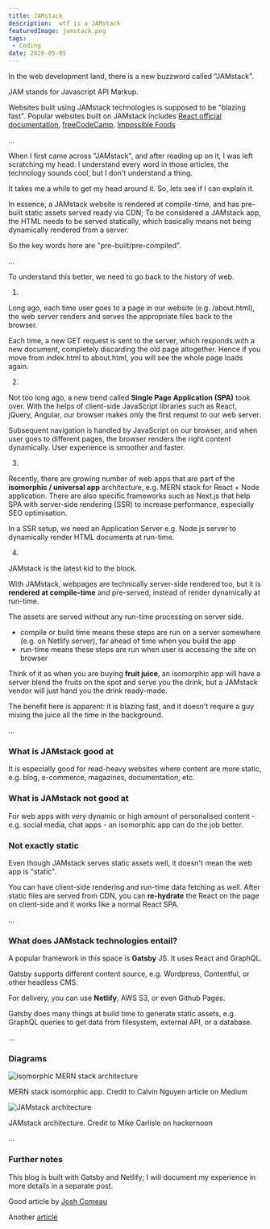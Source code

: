 ```yaml
---
title: JAMstack
description:  wtf is a JAMstack
featuredImage: jamstack.png
tags:
 - Coding
date: 2020-05-05
---
```


In the web development land, there is a new buzzword called "JAMstack".

JAM stands for Javascript API Markup. 

Websites built using JAMstack technologies is supposed to be "blazing fast". Popular websites built on JAMstack includes [React official documentation](reactjs.org), [freeCodeCamp](https://www.freecodecamp.org/), [Impossible Foods](https://impossiblefoods.com/)

...

When I first came across "JAMstack", and after reading up on it, I was left scratching my head. I understand every word in those articles, the technology sounds cool, but I don't understand a thing.

It takes me a while to get my head around it. So, lets see if I can explain it.

In essence, a JAMstack website is rendered at compile-time, and has pre-built static assets served ready via CDN; To be considered a JAMstack app, the HTML needs to be served statically, which basically means not being dynamically rendered from a server.

So the key words here are "pre-built/pre-compiled".


...

To understand this better, we need to go back to the history of web.

1)

Long ago, each time user goes to a page in our website (e.g. /about.html), the web server renders and serves the appropriate files back to the browser. 

Each time, a new GET request is sent to the server, which responds with a new document, completely discarding the old page altogether. Hence if you move from index.html to about.html, you will see the whole page loads again.

2)

Not too long ago, a new trend called **Single Page Application (SPA)** took over. With the helps of client-side JavaScript libraries such as React, jQuery, Angular, our browser makes only the first request to our web server. 

Subsequent navigation is handled by JavaScript on our browser, and when user goes to different pages, the browser renders the right content dynamically. User experience is smoother and faster.

3)

Recently, there are growing number of web apps that are part of the **isomorphic / universal app** architecture, e.g. MERN stack for React + Node application. There are also specific frameworks such as Next.js that help SPA with server-side rendering (SSR) to increase performance, especially SEO optimisation. 

In a SSR setup, we need an Application Server e.g. Node.js server to dynamically render HTML documents at run-time.

4)

JAMstack is the latest kid to the block. 

With JAMstack, webpages are technically server-side rendered too, but it is **rendered at compile-time** and pre-served, instead of render dynamically at run-time.

The assets are served without any run-time processing on server side.

- compile or build time means these steps are run on a server somewhere (e.g. on Netlify server), far ahead of time when you build the app
- run-time means these steps are run when user is accessing the site on browser

Think of it as when you are buying **fruit juice**, an isomorphic app will have a server blend the fruits on the spot and serve you the drink, but a JAMstack vendor will just hand you the drink ready-made.

The benefit here is apparent: it is blazing fast, and it doesn't require a guy mixing the juice all the time in the background.

...
<h3>What is JAMstack good at</h3>

It is especially good for read-heavy websites where content are more static, e.g. blog, e-commerce, magazines, documentation, etc.

<h3>What is JAMstack not good at</h3>

For web apps with very dynamic or high amount of personalised content - e.g. social media, chat apps - an isomorphic app can do the job better.

<h3>Not exactly static</h3>

Even though JAMstack serves static assets well, it doesn't mean the web app is "static". 

You can have client-side rendering and run-time data fetching as well. After static files are served from CDN, you can **re-hydrate** the React on the page on client-side and it works like a normal React SPA.

...

<h3>What does JAMstack technologies entail?</h3>

A popular framework in this space is **Gatsby** JS. It uses React and GraphQL.

Gatsby supports different content source, e.g. Wordpress, Contentful, or other headless CMS.

For delivery, you can use **Netlify**, AWS S3, or even Github Pages.

Gatsby does many things at build time to generate static assets, e.g. GraphQL queries to get data from filesystem, external API, or a database.

...

<h3>Diagrams</h3>

<img src="https://miro.medium.com/max/1400/1*3E4w7rCe3eaz6gLlZoe6nQ.png" alt="isomorphic MERN stack architecture" />

<p style={{fontSize: "0.7em", fontStyle: "italic"}}>MERN stack isomorphic app. Credit to Calvin Nguyen article on Medium</p>

<img src="https://hackernoon.com/hn-images/1*uD1IkSE1cwF1Yr_njKu9qA.png" alt="JAMstack architecture" />

<p style={{fontSize: "0.7em", fontStyle: "italic"}}>JAMstack architecture. Credit to Mike Carlisle on hackernoon</p>
...

<h3>Further notes</h3>

This blog is built with Gatsby and Netlify; I will document my experience in more details in a separate post.

Good article by [Josh Comeau](https://joshwcomeau.com/gatsby/a-static-future/)

Another [article](https://www.freecodecamp.org/news/what-is-the-jamstack-and-how-do-i-host-my-website-on-it/)
